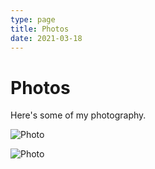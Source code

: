 ```yaml
---
type: page
title: Photos
date: 2021-03-18
---
```


# Photos

Here's some of my photography.


<Image
  src="/images/Screenshot from 2023-04-07 17-16-38.png"
  alt="Photo"
  width={100%}
  priority
  className="next-image"
/>


<Image
  src="/images/Screenshot_2022_1103_180507.png"
  alt="Photo"
  width={100%}
  priority
  className="next-image"
/>
